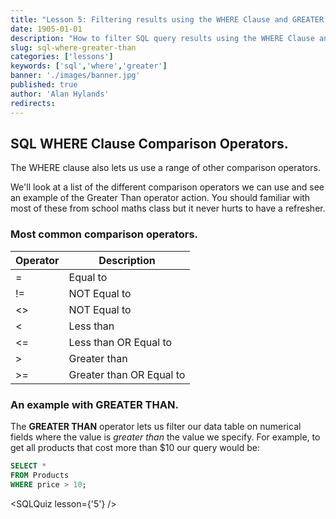 ```yaml
---
title: "Lesson 5: Filtering results using the WHERE Clause and GREATER THAN."
date: 1905-01-01
description: "How to filter SQL query results using the WHERE Clause and GREATER THAN keywords."
slug: sql-where-greater-than
categories: ['lessons']
keywords: ['sql','where','greater']
banner: './images/banner.jpg'
published: true
author: 'Alan Hylands'
redirects:
---
```


## SQL WHERE Clause Comparison Operators.

The WHERE clause also lets us use a range of other comparison operators.

We'll look at a list of the different comparison operators we can use and see an example of the Greater Than operator action. You should familiar with most of these from school maths class but it never hurts to have a refresher.

### Most common comparison operators.

| Operator | Description |
|---|---|
| = | Equal to |
| != | NOT Equal to |
| \<\> | NOT Equal to |
| \< | Less than |
| \<= | Less than OR Equal to |
| \> | Greater than |
| \>= | Greater than OR Equal to |

### An example with GREATER THAN.

The **GREATER THAN** operator lets us filter our data table on numerical fields where the value is _greater than_ the value we specify. For example, to get all products that cost more than $10 our query would be: 

```sql
SELECT * 
FROM Products 
WHERE price > 10;
```

<SQLQuiz lesson={'5'} /> 